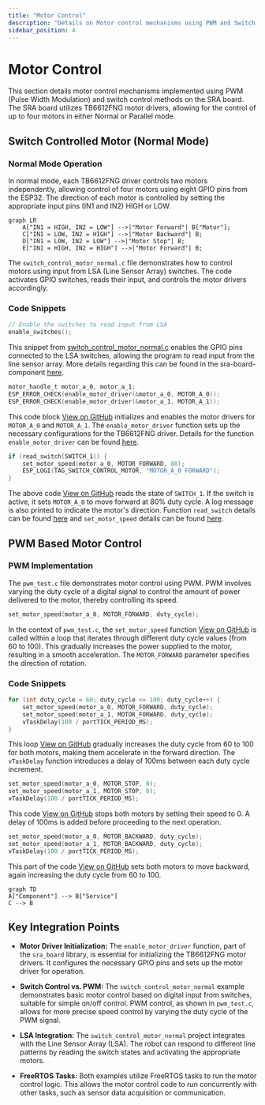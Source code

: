```yaml
---
title: "Motor Control"
description: "Details on Motor control mechanisms using PWM and Switch Control methods."
sidebar_position: 4
---
```

 # Motor Control

This section details motor control mechanisms implemented using PWM (Pulse Width Modulation) and switch control methods on the SRA board. The SRA board utilizes TB6612FNG motor drivers, allowing for the control of up to four motors in either Normal or Parallel mode.

## Switch Controlled Motor (Normal Mode)

### Normal Mode Operation

In normal mode, each TB6612FNG driver controls two motors independently, allowing control of four motors using eight GPIO pins from the ESP32. The direction of each motor is controlled by setting the appropriate input pins (IN1 and IN2) HIGH or LOW.





```mermaid
graph LR
    A["IN1 = HIGH, IN2 = LOW"] -->|"Motor Forward"| B["Motor"];
    C["IN1 = LOW, IN2 = HIGH"] -->|"Motor Backward"| B;
    D["IN1 = LOW, IN2 = LOW"] -->|"Motor Stop"| B;
    E["IN1 = HIGH, IN2 = HIGH"] -->|"Motor Forward"| B;
```



The `switch_control_motor_normal.c` file demonstrates how to control motors using input from LSA (Line Sensor Array) switches. The code activates GPIO switches, reads their input, and controls the motor drivers accordingly.

### Code Snippets

```c
// Enable the switches to read input from LSA
enable_switches();
```

This snippet from [switch_control_motor_normal.c](https://github.com/SRA-VJTI/Wall-E/blob/main/4_switch_controlled_motor_normal/main/switch_control_motor_normal.c#L17) enables the GPIO pins connected to the LSA switches, allowing the program to read input from the line sensor array. More details regarding this can be found in the sra-board-component [here](https://github.com/SRA-VJTI/sra-board-component/blob/9f28700759ac816660c18859d65303d6540e8732/src/switches.c#L6-L34).

```c
motor_handle_t motor_a_0, motor_a_1;
ESP_ERROR_CHECK(enable_motor_driver(&motor_a_0, MOTOR_A_0));
ESP_ERROR_CHECK(enable_motor_driver(&motor_a_1, MOTOR_A_1));
```

This code block [View on GitHub](https://github.com/SRA-VJTI/Wall-E/blob/main/4_switch_controlled_motor_normal/main/switch_control_motor_normal.c#L24-L26) initializes and enables the motor drivers for `MOTOR_A_0` and `MOTOR_A_1`. The `enable_motor_driver` function sets up the necessary configurations for the TB6612FNG driver. Details for the function `enable_motor_driver` can be found [here](https://github.com/SRA-VJTI/sra-board-component/blob/9f28700759ac816660c18859d65303d6540e8732/src/motor_driver.c#L7-L57).

```c
if (read_switch(SWITCH_1)) {
    set_motor_speed(motor_a_0, MOTOR_FORWARD, 80);
    ESP_LOGI(TAG_SWITCH_CONTROL_MOTOR, "MOTOR_A_0 FORWARD");
}
```

The above code [View on GitHub](https://github.com/SRA-VJTI/Wall-E/blob/main/4_switch_controlled_motor_normal/main/switch_control_motor_normal.c#L36-L39) reads the state of `SWITCH_1`. If the switch is active, it sets `MOTOR_A_0` to move forward at 80% duty cycle. A log message is also printed to indicate the motor's direction. Function `read_switch` details can be found [here](https://github.com/SRA-VJTI/sra-board-component/blob/9f28700759ac816660c18859d65303d6540e8732/src/switches.c#L36-L46) and `set_motor_speed` details can be found [here](https://github.com/SRA-VJTI/sra-board-component/blob/9f28700759ac816660c18859d65303d6540e8732/src/motor_driver.c#L195).

## PWM Based Motor Control

### PWM Implementation

The `pwm_test.c` file demonstrates motor control using PWM. PWM involves varying the duty cycle of a digital signal to control the amount of power delivered to the motor, thereby controlling its speed.

```c
set_motor_speed(motor_a_0, MOTOR_FORWARD, duty_cycle);
```

In the context of `pwm_test.c`, the `set_motor_speed` function [View on GitHub](https://github.com/SRA-VJTI/Wall-E/blob/main/5_PWM/main/pwm_test.c#L23) is called within a loop that iterates through different duty cycle values (from 60 to 100). This gradually increases the power supplied to the motor, resulting in a smooth acceleration. The `MOTOR_FORWARD` parameter specifies the direction of rotation.

### Code Snippets
```c
for (int duty_cycle = 60; duty_cycle <= 100; duty_cycle++) {
    set_motor_speed(motor_a_0, MOTOR_FORWARD, duty_cycle);
    set_motor_speed(motor_a_1, MOTOR_FORWARD, duty_cycle);
    vTaskDelay(100 / portTICK_PERIOD_MS);
}
```

This loop [View on GitHub](https://github.com/SRA-VJTI/Wall-E/blob/main/5_PWM/main/pwm_test.c#L21-L26) gradually increases the duty cycle from 60 to 100 for both motors, making them accelerate in the forward direction. The `vTaskDelay` function introduces a delay of 100ms between each duty cycle increment.

```c
set_motor_speed(motor_a_0, MOTOR_STOP, 0);
set_motor_speed(motor_a_1, MOTOR_STOP, 0);
vTaskDelay(100 / portTICK_PERIOD_MS);
```

This code [View on GitHub](https://github.com/SRA-VJTI/Wall-E/blob/main/5_PWM/main/pwm_test.c#L29-L31) stops both motors by setting their speed to 0. A delay of 100ms is added before proceeding to the next operation.

```c
set_motor_speed(motor_a_0, MOTOR_BACKWARD, duty_cycle);
set_motor_speed(motor_a_1, MOTOR_BACKWARD, duty_cycle);
vTaskDelay(100 / portTICK_PERIOD_MS);
```
This part of the code [View on GitHub](https://github.com/SRA-VJTI/Wall-E/blob/main/5_PWM/main/pwm_test.c#L39-L41) sets both motors to move backward, again increasing the duty cycle from 60 to 100.





```mermaid
graph TD
A["Component"] --> B["Service"]
C --> B
```



## Key Integration Points

-   **Motor Driver Initialization:** The `enable_motor_driver` function, part of the `sra_board` library, is essential for initializing the TB6612FNG motor drivers. It configures the necessary GPIO pins and sets up the motor driver for operation.

-   **Switch Control vs. PWM:** The `switch_control_motor_normal` example demonstrates basic motor control based on digital input from switches, suitable for simple on/off control. PWM control, as shown in `pwm_test.c`, allows for more precise speed control by varying the duty cycle of the PWM signal.

-   **LSA Integration:** The `switch_control_motor_normal` project integrates with the Line Sensor Array (LSA). The robot can respond to different line patterns by reading the switch states and activating the appropriate motors.

-   **FreeRTOS Tasks:** Both examples utilize FreeRTOS tasks to run the motor control logic. This allows the motor control code to run concurrently with other tasks, such as sensor data acquisition or communication.